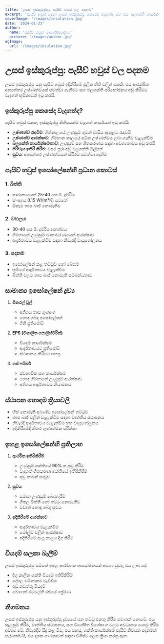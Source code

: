 ```yaml
---
title: 'උසස් ඉස්කුරුප්පු: පැසීව් හවුස් වල පදනම'
excerpt: 'පැසීව් හවුස් සඳහා උසස් ඉස්කුරුප්පු කෙසේද වැදගත්ද සහ එය බලශක්ති කාර්යක්ෂමතාවයට කෙසේ දායක වේද යන්න ඉගෙන ගන්න.'
coverImage: '/images/insulation.jpg'
date: '2024-01-23'
author:
  name: 'පැසීව් හවුස් මාර්ගෝපදේශය'
  picture: '/images/author.jpg'
ogImage:
  url: '/images/insulation.jpg'
---
```


# උසස් ඉස්කුරුප්පු: පැසීව් හවුස් වල පදනම

උසස් ඉස්කුරුප්පු යනු පැසීව් හවුස් ඉදිකිරීමේ මූලික නීති වලින් එකකි. එය ආරක්ෂිත අභ්‍යන්තර උෂ්ණත්වයක් පවත්වා ගැනීමට සහ බලශක්ති පරිභෝජනය අඩු කිරීමට වැදගත් භූමිකාවක් ඉටු කරයි.

## ඉස්කුරුප්පු කෙසේද වැදගත්ද?

පැසීව් හවුස් එකක, ඉස්කුරුප්පු කිහිපයක්ම වැදගත් කාර්යයන් ඉටු කරයි:

- **උෂ්ණත්ව රැඳවීම**: ශිත්කාලයේ උණුසුම් ගුවන් වාසිය ඇතුළට රැඳවයි
- **උෂ්ණත්ව ආරක්ෂාව**: ගිම්හාන කාලයේ අධික උෂ්ණත්වය ලබා ගැනීම වැළැක්වීම
- **බලශක්ති කාර්යක්ෂමතාව**: උණුසුම් සහ ශීතකරණය සඳහා අවශ්‍යතාවය අඩු කරයි
- **පිරිවැය ඉතිරි කිරීම**: වසර පුරා අඩු බලශක්ති බිල්පත්
- **සුවය**: අභ්‍යන්තර උෂ්ණත්වයන් ස්ථිරව පවත්වා ගැනීම

## පැසිව් හවුස් ඉසෝලේෂන්හි ප්‍රධාන කොටස්

### 1. බිත්ති
- සාමාන්‍යයෙන් 25-40 සෙ.මී. දුම්රිය
- U-අගය 0.15 W/(m²K) යටතේ
- ඕනෑම තාප බෘජ් නොමැතිව

### 2. වහලය
- 30-40 සෙ.මී. දුම්රිය ඝනත්වය
- ගිම්හානේ උණුසුම් වාතාවරණයෙන් ආරක්ෂාව
- ආර්ද්‍රතාවය වැළැක්වීම සඳහා නිවැරදි වායුගෝලනය

### 3. පදනම
- ඉසෝලේෂන් කළ තට්ටුව හෝ බේසම
- භූමියේ ආර්ද්‍රතාවය වැළැක්වීම
- බිත්ති වලට තාප බෘජ් නොමැති සම්බන්ධතාව

## සාමාන්‍ය ඉසෝලේෂන් ද්‍රව්‍ය

1. **මිනරල් වූල්**
   - අතිශය තාප ගුණාංග
   - හොඳ ශබ්ද ඉසෝලේෂන්
   - ගිනි ප්‍රතිරෝධී

2. **EPS (විශාලිත පොලිස්ටීරීන්)**
   - වියදම් කාර්යක්ෂම
   - ආර්ද්‍රතාවයට ප්‍රතිරෝධී
   - ස්ථාපනය කිරීමට පහසු

3. **ගස් ෆයිබර්**
   - ස්වභාවික සහ කාර්යක්ෂම
   - හොඳ ගිම්හානේ උණුසුම් ආරක්ෂාව
   - අතිශය ආර්ද්‍රතාවය නියාමනය

## ස්ථාපන හොඳම ක්‍රියාවලී

- හිස් නොමැති අඛණ්ඩ ඉසෝලේෂන් තට්ටුව
- තාප බෘජ් වලින් වැළැක්වීම සඳහා වෘත්තීය ස්ථාපනය
- නිවැරදි ආර්ද්‍රතාවය වැළැක්වීම සහ වායුගෝලනය
- ඉදිකිරීමේදී නිතර ගුණාත්මක පරීක්ෂා

## ඉහළ ඉසෝලේෂන්හි ප්‍රතිලාභ

1. **ආර්ථික ඉතිරිකිරීම්**
   - උණුසුම් ශක්තියේ 90% ක අඩු කිරීම
   - වැදගත් ශීතකරණ ශක්තියේ ඉතිරිකිරීම්
   - අඩු කාබන් පාඩුව

2. **සුවය**
   - සමාන උණුසුම් බෙදාහැරීම
   - ශීතල බිත්ති හෝ තට්ටු නොමැතිව
   - වඩාත් හොඳ ශබ්ද සුවය

3. **ඉදිකිරීමේ ආරක්ෂාව**
   - ආර්ද්‍රතාවය වැළැක්වීම
   - මෝල්ඩ් වලින් ආරක්ෂාව
   - ඉදිකිරීමේ ආයු කාලය දිගු කිරීම

## වියදම් සලකා බැලීම්

උසස් ඉස්කුරුප්පු සම්පත් ඉහළ ආරම්භක ආයෝජනයක් අවශ්‍ය වුවද, එය ලබා දේ:
- දිගු කාලීන ශක්ති වියදම් ඉතිරිකිරීම්
- දේපල වටිනාකම වැඩිවීම
- අඩු නඩත්තු වියදම්
- බොහෝ රටවල්හි රජයේ ප්‍රේරණ

## නිගමනය

උසස් ඉස්කුරුප්පු යනු ඉස්කුරුප්පු ද්‍රව්‍යයේ ඝන තට්ටු එකතු කිරීම පමණක් නොවේ. එය සැලසුම් කිරීම, වෘත්තීය ස්ථාපනය, සහ විශේෂිත විශේෂාංග වලට අවධානය යොමු කිරීම අවශ්‍ය වේ. නිවැරදිව සිදු කළ විට, එය පහසු, ශක්ති කාර්යක්ෂම පෑසිව් නිවසක පදනමක් හැඩගස්වයි, එය දශක ගණනාවක් සඳහා විශිෂ්ට ලෙස ක්‍රියා කරනු ඇත.